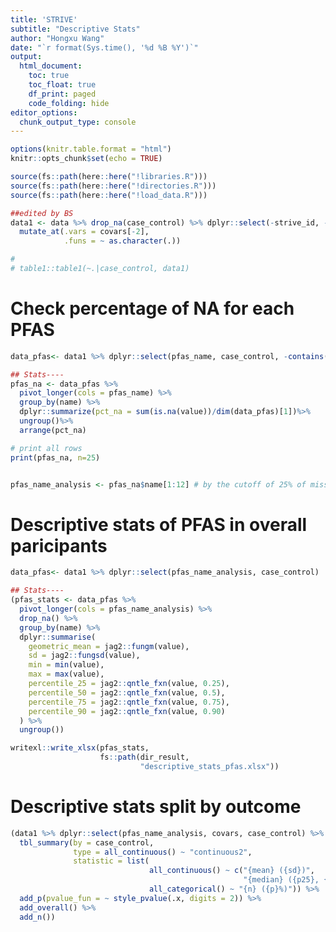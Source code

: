 ```yaml
---
title: 'STRIVE'
subtitle: "Descriptive Stats"
author: "Hongxu Wang"
date: "`r format(Sys.time(), '%d %B %Y')`"
output:
  html_document:
    toc: true
    toc_float: true
    df_print: paged
    code_folding: hide
editor_options: 
  chunk_output_type: console
---
```


```r
options(knitr.table.format = "html")
knitr::opts_chunk$set(echo = TRUE)

source(fs::path(here::here("!libraries.R")))
source(fs::path(here::here("!directories.R")))
source(fs::path(here::here("!load_data.R")))

```


```r
##edited by BS
data1 <- data %>% drop_na(case_control) %>% dplyr::select(-strive_id, -contains("scld")) %>%
  mutate_at(.vars = covars[-2],
            .funs = ~ as.character(.))

# 
# table1::table1(~.|case_control, data1)
```

# Check percentage of NA for each PFAS
```r
data_pfas<- data1 %>% dplyr::select(pfas_name, case_control, -contains("scld"))

## Stats----
pfas_na <- data_pfas %>% 
  pivot_longer(cols = pfas_name) %>%
  group_by(name) %>%
  dplyr::summarize(pct_na = sum(is.na(value))/dim(data_pfas)[1])%>%
  ungroup()%>%
  arrange(pct_na)

# print all rows
print(pfas_na, n=25)


pfas_name_analysis <- pfas_na$name[1:12] # by the cutoff of 25% of missing

```

# Descriptive stats of PFAS in overall paricipants
```r
data_pfas<- data1 %>% dplyr::select(pfas_name_analysis, case_control)

## Stats----
(pfas_stats <- data_pfas %>% 
  pivot_longer(cols = pfas_name_analysis) %>%
  drop_na() %>%
  group_by(name) %>%
  dplyr::summarise(
    geometric_mean = jag2::fungm(value),
    sd = jag2::fungsd(value),
    min = min(value),
    max = max(value),
    percentile_25 = jag2::qntle_fxn(value, 0.25),
    percentile_50 = jag2::qntle_fxn(value, 0.5),
    percentile_75 = jag2::qntle_fxn(value, 0.75),
    percentile_90 = jag2::qntle_fxn(value, 0.90)
  ) %>% 
  ungroup())

writexl::write_xlsx(pfas_stats,
                    fs::path(dir_result,
                             "descriptive_stats_pfas.xlsx"))
```

# Descriptive stats split by outcome
```r
(data1 %>% dplyr::select(pfas_name_analysis, covars, case_control) %>%
  tbl_summary(by = case_control,
              type = all_continuous() ~ "continuous2",
              statistic = list(
                               all_continuous() ~ c("{mean} ({sd})",
                                                    "{median} ({p25}, {p75})"),
                               all_categorical() ~ "{n} ({p}%)")) %>%
  add_p(pvalue_fun = ~ style_pvalue(.x, digits = 2)) %>%
  add_overall() %>%
  add_n())
```

